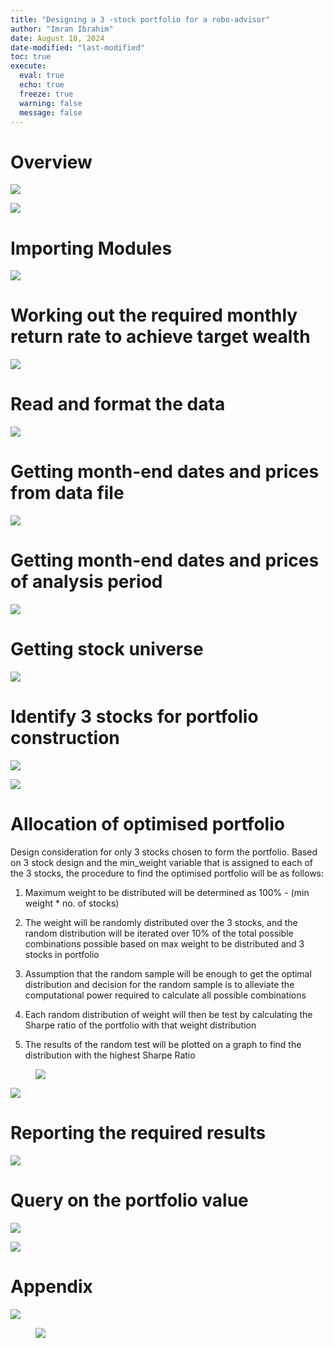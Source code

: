 ```yaml
---
title: "Designing a 3 -stock portfolio for a robo-advisor"
author: "Imran Ibrahim"
date: August 18, 2024
date-modified: "last-modified"
toc: true
execute: 
  eval: true
  echo: true
  freeze: true
  warning: false
  message: false
---
```


# Overview

![](images/clipboard-2596763286.png)

![](images/clipboard-2408751871.png)

# Importing Modules

![](images/clipboard-2821755284.png)

# Working out the required monthly return rate to achieve target wealth

![](images/clipboard-1487463229.png)

# Read and format the data

![](images/clipboard-172457500.png)

# Getting month-end dates and prices from data file

![](images/clipboard-3008590779.png)

# Getting month-end dates and prices of analysis period

![](images/clipboard-2751426788.png)

# Getting stock universe

![](images/clipboard-2917951835.png)

# Identify 3 stocks for portfolio construction

![](images/clipboard-4133620806.png)

![](images/clipboard-2211285864.png)

# Allocation of optimised portfolio

Design consideration for only 3 stocks chosen to form the portfolio. Based on 3 stock design and the min_weight variable that is assigned to each of the 3 stocks, the procedure to find the optimised portfolio will be as follows:

1.  Maximum weight to be distributed will be determined as 100% - (min weight \* no. of stocks)

2.  The weight will be randomly distributed over the 3 stocks, and the random distribution will be iterated over 10% of the total possible combinations possible based on max weight to be distributed and 3 stocks in portfolio

3.  Assumption that the random sample will be enough to get the optimal distribution and decision for the random sample is to alleviate the computational power required to calculate all possible combinations

4.  Each random distribution of weight will then be test by calculating the Sharpe ratio of the portfolio with that weight distribution

5.  The results of the random test will be plotted on a graph to find the distribution with the highest Sharpe Ratio

![![](images/clipboard-2592003874.png)](images/clipboard-3860379503.png)

![](images/clipboard-2885739664.png)

# Reporting the required results

![](images/clipboard-3245539811.png)

# Query on the portfolio value

![](images/clipboard-454199970.png)

![](images/clipboard-1405288639.png)

# Appendix

![](images/clipboard-2582500881.png)

![![](images/clipboard-1987626861.png)](images/clipboard-582875257.png)
